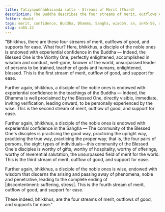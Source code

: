 ```yaml
---
title: Tatiyapuññābhisanda sutta - Streams of Merit (Third)
description: The Buddha describes the four streams of merit, outflows of good, and supports for ease. The fourth quality is wisdom.
fetter: doubt
tags: merit, confidence, Buddha, Dhamma, Sangha, wisdom, sn, sn45-56, sn55
slug: sn55.33
---
```


"Bhikkhus, there are these four streams of merit, outflows of good, and supports for ease. What four? Here, bhikkhus, a disciple of the noble ones is endowed with experiential confidence in the Buddha — Indeed, the Blessed One is the Worthy One, perfectly enlightened, accomplished in wisdom and conduct, well-gone, knower of the world, unsurpassed leader of persons to be trained, teacher of gods and humans, enlightened, blessed. This is the first stream of merit, outflow of good, and support for ease.

Further again, bhikkhus, a disciple of the noble ones is endowed with experiential confidence in the teachings of the Buddha — Indeed, the Dhamma is well proclaimed by the Blessed One, directly visible, immediate, inviting verification, leading onward, to be personally experienced by the wise. This is the second stream of merit, outflow of good, and support for ease.

Further again, bhikkhus, a disciple of the noble ones is endowed with experiential confidence in the Saṅgha — The community of the Blessed One's disciples is practicing the good way, practicing the upright way, practicing the true way, practicing the proper way; that is, the four pairs of persons, the eight types of individuals—this community of the Blessed One's disciples is worthy of gifts, worthy of hospitality, worthy of offerings, worthy of reverential salutation, the unsurpassed field of merit for the world. This is the third stream of merit, outflow of good, and support for ease.

Further again, bhikkhus, a disciple of the noble ones is wise, endowed with wisdom that discerns the arising and passing away of phenomena, noble and penetrative, leading to the complete ending of |discontentment::suffering, stress|. This is the fourth stream of merit, outflow of good, and support for ease.

These indeed, bhikkhus, are the four streams of merit, outflows of good, and supports for ease."